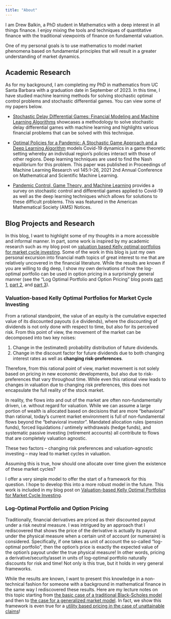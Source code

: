 ---
title: "About"
---

I am Drew Balkin, a PhD student in Mathematics with a deep interest in all things finance. I enjoy mixing the tools and techniques of quantitative finance with the traditional viewpoints of finance on fundamental valuation.

One of my personal goals is to use mathematics to model market phenomena based on fundamental principles that will result in a greater understanding of market dynamics.

## Academic Research

As for my background, I am completing my PhD in mathematics from UC Santa Barbara with a graduation date in September of 2023. In this time, I have studied machine learning methods for solving stochastic optimal control problems and stochastic differential games. You can view some of my papers below.

-   [Stochastic Delay Differential Games: Financial Modeling and Machine Learning Algorithms](https://arxiv.org/pdf/2307.06450.pdf) showcases a methodology to solve stochastic delay differential games with machine learning and highlights various financial problems that can be solved with this technique.

-   [Optimal Policies for a Pandemic: A Stochastic Game Approach and a Deep Learning Algorithm](https://msml21.github.io/papers/id42.pdf) models Covid-19 dynamics in a game theoretic setting whereby an individual region's policies interact with those of other regions. Deep learning techniques are used to find the Nash equilibrium for this problem. This paper was published in Proceedings of Machine Learning Research vol 145:1--26, 2021 2nd Annual Conference on Mathematical and Scientific Machine Learning.

-   [Pandemic Control, Game Theory, and Machine Learning](https://ams.org/journals/notices/202211/rnoti-p1878.pdf) provides a survey on stochastic control and differential games applied to Covid-19 as well as the deep learning techniques which allows for solutions to these difficult problems. This was featured in the American Mathematical Society (AMS) Notices.

## Blog Projects and Research

In this blog, I want to highlight some of my thoughts in a more accessible and informal manner. In part, some work is inspired by my academic research such as my blog post on [valuation based Kelly optimal portfolios for market cycle investing](./KellyOptimalMarketCycles.qmd). Some of the work in this blog is just my own personal excursion into financial math topics of great interest to me that are relatively uncovered in the financial literature. While the results are known if you are willing to dig deep, I show my own derivations of how the log-optimal portfolio can be used in option pricing in a surprisingly general manner (see the "Log Optimal Portfolio and Option Pricing" blog posts [part 1](./logoptimal1.qmd), [part 2](./logoptimal2.qmd), and [part 3](./logoptimal3.qmd)).

### Valuation-based Kelly Optimal Portfolios for Market Cycle Investing

From a rational standpoint, the value of an equity is the cumulative expected value of its discounted payouts (i.e dividends), where the discounting of dividends is not only done with respect to time, but also for its perceived risk. From this point of view, the movement of the market can be decomposed into two key noises:

1. Change in the (estimated) probability distribution of future dividends. 
2. Change in the discount factor for future dividends due to both changing interest rates as well as **changing risk-preferences**.

Therefore, from this rational point of view, market movement is not solely based on pricing in new economic developments, but also due to risk-preferences that vary throughout time. While even this rational view leads to changes in valuation due to changing risk preferences, this does not encapsulate the full reality of the stock market.

In reality, the flows into and out of the market are often non-fundamentally driven, i.e. without regard for valuation. While we can assume a large portion of wealth is allocated based on decisions that are more "behavioral" than rational, today's current market environment is full of non-fundamental flows beyond the "behavioral investor". Mandated allocation rules (pension funds), forced liquidations / untimely withdrawals (hedge funds), and systematic passive investing (retirement accounts) all contribute to flows that are completely valuation agnostic.

These two factors -- changing risk preferences and valuation-agnostic investing --  may lead to market cycles in valuation. 

Assuming this is true, how should one allocate over time given the existence of these market cycles?

I offer a very simple model to offer the start of a framework for this question. I hope to develop this into a more robust model in the future. This work is included in my blog post on [Valuation-based Kelly Optimal Portfolios for Market Cycle Investing](./KellyOptimalMarketCycles.qmd).


### Log-Optimal Portfolio and Option Pricing

Traditionally, financial derivatives are priced as their discounted payout under a risk neutral measure. I was intrigued by an approach that I rediscovered that shows the price of the derivative is actually its payout under the physical measure when a certain unit of account (or numeraire) is considered. Specifically, if one takes as unit of account the so-called "log-optimal portfolio", then the option's price is exactly the expected value of the option's payout under the true physical measure! In other words, pricing a derivative/security/asset in units of log-optimal portfolio naturally discounts for risk and time! Not only is this true, but it holds in very general frameworks.

While the results are known, I want to present this knowledge in a non-technical fashion for someone with a background in mathematical finance in the same way I rediscovered these results. Here are my lecture notes on this topic starting from [the basic case of a traditional Black-Scholes model](./logoptimal1.qmd) and then to [the case for a generalized market model ](./logoptimal2.qmd). In fact, we show this framework is even true for a [utility based pricing in the case of unattainable claims](./logoptimal3.qmd)! 

